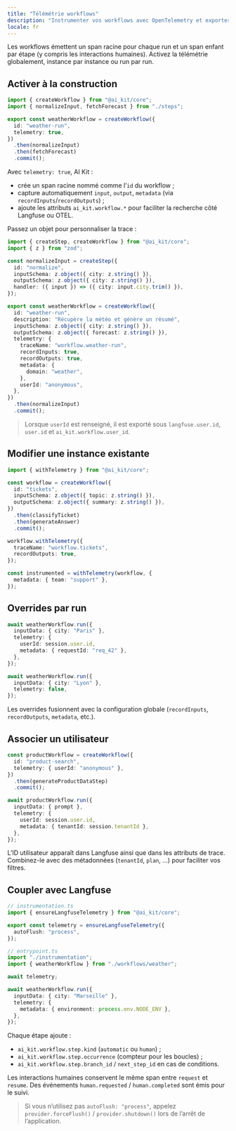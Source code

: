 ```yaml
---
title: "Télémétrie workflows"
description: "Instrumenter vos workflows avec OpenTelemetry et exporter les traces vers Langfuse."
locale: fr
---
```


Les workflows émettent un span racine pour chaque run et un span enfant par étape (y compris les interactions humaines). Activez la télémétrie globalement, instance par instance ou run par run.

## Activer à la construction

```ts
import { createWorkflow } from "@ai_kit/core";
import { normalizeInput, fetchForecast } from "./steps";

export const weatherWorkflow = createWorkflow({
  id: "weather-run",
  telemetry: true,
})
  .then(normalizeInput)
  .then(fetchForecast)
  .commit();
```

Avec `telemetry: true`, AI Kit :

- crée un span racine nommé comme l’`id` du workflow ;
- capture automatiquement `input`, `output`, `metadata` (via `recordInputs`/`recordOutputs`) ;
- ajoute les attributs `ai_kit.workflow.*` pour faciliter la recherche côté Langfuse ou OTEL.

Passez un objet pour personnaliser la trace :

```ts
import { createStep, createWorkflow } from "@ai_kit/core";
import { z } from "zod";

const normalizeInput = createStep({
  id: "normalize",
  inputSchema: z.object({ city: z.string() }),
  outputSchema: z.object({ city: z.string() }),
  handler: ({ input }) => ({ city: input.city.trim() }),
});

export const weatherWorkflow = createWorkflow({
  id: "weather-run",
  description: "Récupère la météo et génère un résumé",
  inputSchema: z.object({ city: z.string() }),
  outputSchema: z.object({ forecast: z.string() }),
  telemetry: {
    traceName: "workflow.weather-run",
    recordInputs: true,
    recordOutputs: true,
    metadata: {
      domain: "weather",
    },
    userId: "anonymous",
  },
})
  .then(normalizeInput)
  .commit();
```

> Lorsque `userId` est renseigné, il est exporté sous `langfuse.user.id`, `user.id` et `ai_kit.workflow.user_id`.

## Modifier une instance existante

```ts
import { withTelemetry } from "@ai_kit/core";

const workflow = createWorkflow({
  id: "tickets",
  inputSchema: z.object({ topic: z.string() }),
  outputSchema: z.object({ summary: z.string() }),
})
  .then(classifyTicket)
  .then(generateAnswer)
  .commit();

workflow.withTelemetry({
  traceName: "workflow.tickets",
  recordOutputs: true,
});

const instrumented = withTelemetry(workflow, {
  metadata: { team: "support" },
});
```

## Overrides par run

```ts
await weatherWorkflow.run({
  inputData: { city: "Paris" },
  telemetry: {
    userId: session.user.id,
    metadata: { requestId: "req_42" },
  },
});

await weatherWorkflow.run({
  inputData: { city: "Lyon" },
  telemetry: false,
});
```

Les overrides fusionnent avec la configuration globale (`recordInputs`, `recordOutputs`, `metadata`, etc.).

## Associer un utilisateur

```ts
const productWorkflow = createWorkflow({
  id: "product-search",
  telemetry: { userId: "anonymous" },
})
  .then(generateProductDataStep)
  .commit();

await productWorkflow.run({
  inputData: { prompt },
  telemetry: {
    userId: session.user.id,
    metadata: { tenantId: session.tenantId },
  },
});
```

L’ID utilisateur apparaît dans Langfuse ainsi que dans les attributs de trace. Combinez-le avec des métadonnées (`tenantId`, `plan`, …) pour faciliter vos filtres.

## Coupler avec Langfuse

```ts
// instrumentation.ts
import { ensureLangfuseTelemetry } from "@ai_kit/core";

export const telemetry = ensureLangfuseTelemetry({
  autoFlush: "process",
});
```

```ts
// entrypoint.ts
import "./instrumentation";
import { weatherWorkflow } from "./workflows/weather";

await telemetry;

await weatherWorkflow.run({
  inputData: { city: "Marseille" },
  telemetry: {
    metadata: { environment: process.env.NODE_ENV },
  },
});
```

Chaque étape ajoute :

- `ai_kit.workflow.step.kind` (`automatic` ou `human`) ;
- `ai_kit.workflow.step.occurrence` (compteur pour les boucles) ;
- `ai_kit.workflow.step.branch_id` / `next_step_id` en cas de conditions.

Les interactions humaines conservent le même span entre `request` et `resume`. Des événements `human.requested` / `human.completed` sont émis pour le suivi.

> Si vous n’utilisez pas `autoFlush: "process"`, appelez `provider.forceFlush()` / `provider.shutdown()` lors de l’arrêt de l’application.
